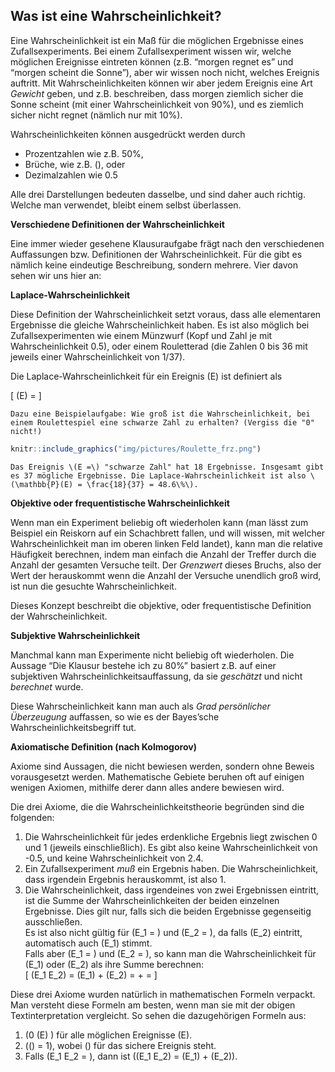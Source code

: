 ## Was ist eine Wahrscheinlichkeit? {#sec-laplace}

Eine Wahrscheinlichkeit ist ein Maß für die möglichen Ergebnisse eines Zufallsexperiments. Bei einem Zufallsexperiment wissen wir, welche möglichen Ereignisse eintreten können (z.B. "morgen regnet es" und "morgen scheint die Sonne"), aber wir wissen noch nicht, welches Ereignis auftritt. Mit Wahrscheinlichkeiten können wir aber jedem Ereignis eine Art *Gewicht* geben, und z.B. beschreiben, dass morgen ziemlich sicher die Sonne scheint (mit einer Wahrscheinlichkeit von 90%), und es ziemlich sicher nicht regnet (nämlich nur mit 10%).

Wahrscheinlichkeiten können ausgedrückt werden durch

- Prozentzahlen wie z.B. 50%,
- Brüche, wie z.B. \(\frac{1}{2}\), oder
- Dezimalzahlen wie 0.5

Alle drei Darstellungen bedeuten dasselbe, und sind daher auch richtig. Welche man verwendet, bleibt einem selbst überlassen.

**Verschiedene Definitionen der Wahrscheinlichkeit**

Eine immer wieder gesehene Klausuraufgabe frägt nach den verschiedenen Auffassungen bzw. Definitionen der Wahrscheinlichkeit. Für die gibt es nämlich keine eindeutige Beschreibung, sondern mehrere. Vier davon sehen wir uns hier an:

**Laplace-Wahrscheinlichkeit**

Diese Definition der Wahrscheinlichkeit setzt voraus, dass alle elementaren Ergebnisse die gleiche Wahrscheinlichkeit haben. Es ist also möglich bei Zufallsexperimenten wie einem Münzwurf (Kopf und Zahl je mit Wahrscheinlichkeit 0.5), oder einem Rouletterad (die Zahlen 0 bis 36 mit jeweils einer Wahrscheinlichkeit von 1/37).

Die Laplace-Wahrscheinlichkeit für ein Ereignis \(E\) ist definiert als

\[ \mathbb{P}(E) = \frac{\text{Anzahl der "}\mathrm{g\ddot{u}nstigen}\text{" Ergebnisse}}{\text{Anzahl aller } \mathrm{m\ddot{o}glichen}\text{ Ergebnisse}} \]

```exercise
Dazu eine Beispielaufgabe: Wie groß ist die Wahrscheinlichkeit, bei einem Roulettespiel eine schwarze Zahl zu erhalten? (Vergiss die "0" nicht!)
```

```r
knitr::include_graphics("img/pictures/Roulette_frz.png")
```

```solution
Das Ereignis \(E =\) "schwarze Zahl" hat 18 Ergebnisse. Insgesamt gibt es 37 mögliche Ergebnisse. Die Laplace-Wahrscheinlichkeit ist also \(\mathbb{P}(E) = \frac{18}{37} = 48.6\%\).
```

**Objektive oder frequentistische Wahrscheinlichkeit**

Wenn man ein Experiment beliebig oft wiederholen kann (man lässt zum Beispiel ein Reiskorn auf ein Schachbrett fallen, und will wissen, mit welcher Wahrscheinlichkeit man im oberen linken Feld landet), kann man die relative Häufigkeit berechnen, indem man einfach die Anzahl der Treffer durch die Anzahl der gesamten Versuche teilt. Der *Grenzwert* dieses Bruchs, also der Wert der herauskommt wenn die Anzahl der Versuche unendlich groß wird, ist nun die gesuchte Wahrscheinlichkeit.

Dieses Konzept beschreibt die objektive, oder frequentistische Definition der Wahrscheinlichkeit.

**Subjektive Wahrscheinlichkeit**

Manchmal kann man Experimente nicht beliebig oft wiederholen. Die Aussage "Die Klausur bestehe ich zu 80%" basiert z.B. auf einer subjektiven Wahrscheinlichkeitsauffassung, da sie *geschätzt* und nicht *berechnet* wurde.

Diese Wahrscheinlichkeit kann man auch als *Grad persönlicher Überzeugung* auffassen, so wie es der Bayes'sche Wahrscheinlichkeitsbegriff tut.

**Axiomatische Definition (nach Kolmogorov)**

Axiome sind Aussagen, die nicht bewiesen werden, sondern ohne Beweis vorausgesetzt werden. Mathematische Gebiete beruhen oft auf einigen wenigen Axiomen, mithilfe derer dann alles andere bewiesen wird.

Die drei Axiome, die die Wahrscheinlichkeitstheorie begründen sind die folgenden:

1. Die Wahrscheinlichkeit für jedes erdenkliche Ergebnis liegt zwischen 0 und 1 (jeweils einschließlich). Es gibt also keine Wahrscheinlichkeit von -0.5, und keine Wahrscheinlichkeit von 2.4.
2. Ein Zufallsexperiment *muß* ein Ergebnis haben. Die Wahrscheinlichkeit, dass irgendein Ergebnis herauskommt, ist also 1.
3. Die Wahrscheinlichkeit, dass irgendeines von zwei Ergebnissen eintritt, ist die Summe der Wahrscheinlichkeiten der beiden einzelnen Ergebnisse. Dies gilt nur, falls sich die beiden Ergebnisse gegenseitig ausschließen.  
Es ist also nicht gültig für \(E_1 = \text{Der }\mathrm{W\ddot{u}rfel}\text{ zeigt eine gerade Zahl}\) und \(E_2 = \text{Der }\mathrm{W\ddot{u}rfel}\text{ zeigt die 4}\), da falls \(E_2\) eintritt, automatisch auch \(E_1\) stimmt.  
Falls aber \(E_1 = \text{Der }\mathrm{W\ddot{u}rfel}\text{ zeigt eine gerade Zahl}\) und \(E_2 = \text{Der }\mathrm{W\ddot{u}rfel}\text{ zeigt die 1}\), so kann man die Wahrscheinlichkeit für \(E_1\) oder \(E_2\) als ihre Summe berechnen:  
\[ \mathbb{P}(E_1 \text{ oder } E_2) = \mathbb{P}(E_1) + \mathbb{P}(E_2) = \frac{3}{6} + \frac{1}{6} = \frac{4}{6} \]

Diese drei Axiome wurden natürlich in mathematischen Formeln verpackt. Man versteht diese Formeln am besten, wenn man sie mit der obigen Textinterpretation vergleicht. So sehen die dazugehörigen Formeln aus:

1. \(0 \leq \mathbb{P}(E) \leq 1\) für alle möglichen Ereignisse \(E\).
2. \(\mathbb{P}(\Omega) = 1\), wobei \(\Omega\) für das sichere Ereignis steht.
3. Falls \(E_1 \cap E_2 = \emptyset\), dann ist \(\mathbb{P}(E_1 \cup E_2) = \mathbb{P}(E_1) + \mathbb{P}(E_2)\).

